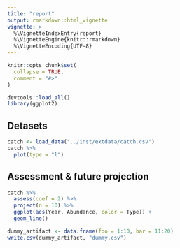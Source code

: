 ```yaml
---
title: "report"
output: rmarkdown::html_vignette
vignette: >
  %\VignetteIndexEntry{report}
  %\VignetteEngine{knitr::rmarkdown}
  %\VignetteEncoding{UTF-8}
---
```


```r
knitr::opts_chunk$set(
  collapse = TRUE,
  comment = "#>"
)
```

```r
devtools::load_all()
library(ggplot2)
```

## Detasets
```r
catch <- load_data("../inst/extdata/catch.csv")
catch %>%
  plot(type = "l")
```

## Assessment & future projection
```r
catch %>%
  assess(coef = 2) %>%
  project(n = 10) %>%
  ggplot(aes(Year, Abundance, color = Type)) +
  geom_line()
```

```r
dummy_artifact <- data.frame(foo = 1:10, bar = 11:20)
write.csv(dummy_artifact, "dummy.csv")
```
